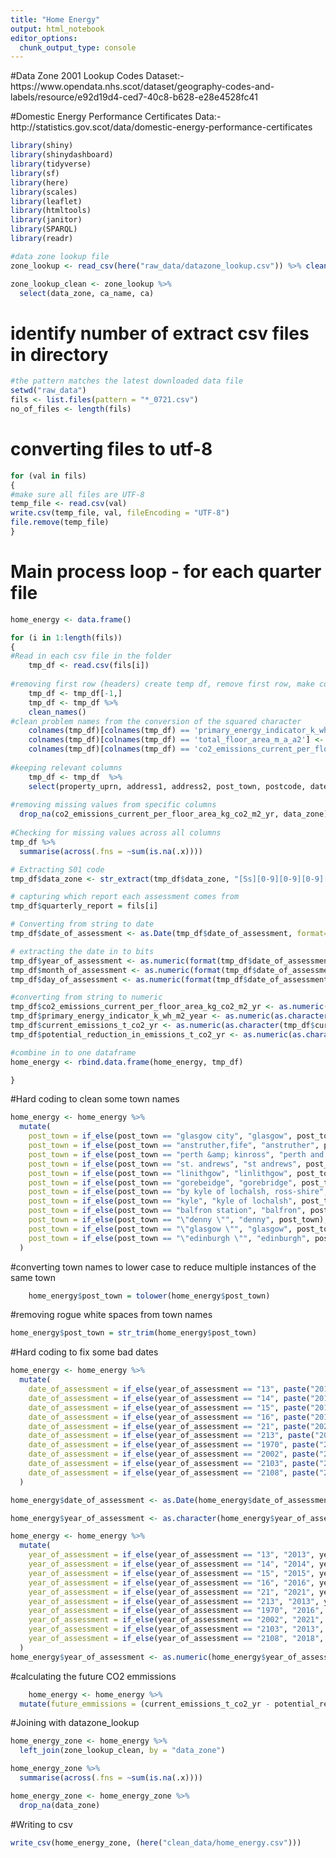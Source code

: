 ```yaml
---
title: "Home Energy"
output: html_notebook
editor_options: 
  chunk_output_type: console
---
```


#Data Zone 2001 Lookup Codes Dataset:- https://www.opendata.nhs.scot/dataset/geography-codes-and-labels/resource/e92d19d4-ced7-40c8-b628-e28e4528fc41

#Domestic Energy Performance Certificates Data:- http://statistics.gov.scot/data/domestic-energy-performance-certificates

```r
library(shiny)
library(shinydashboard)
library(tidyverse)
library(sf)
library(here)
library(scales)
library(leaflet)
library(htmltools)
library(janitor)
library(SPARQL)
library(readr)
```

```r
#data zone lookup file
zone_lookup <- read_csv(here("raw_data/datazone_lookup.csv")) %>% clean_names()
```

```r
zone_lookup_clean <- zone_lookup %>% 
  select(data_zone, ca_name, ca)
```

# identify number of extract csv files in directory
```r
#the pattern matches the latest downloaded data file
setwd("raw_data")
fils <- list.files(pattern = "*_0721.csv")
no_of_files <- length(fils)
```

# converting files to utf-8
```r
for (val in fils)
{
#make sure all files are UTF-8
temp_file <- read.csv(val)
write.csv(temp_file, val, fileEncoding = "UTF-8")
file.remove(temp_file)
}
```

# Main process loop - for each quarter file
```r
home_energy <- data.frame()

for (i in 1:length(fils))
{
#Read in each csv file in the folder
    tmp_df <- read.csv(fils[i])
    
#removing first row (headers) create temp df, remove first row, make column names lower case
    tmp_df <- tmp_df[-1,]
    tmp_df <- tmp_df %>% 
    clean_names()
#clean problem names from the conversion of the squared character
    colnames(tmp_df)[colnames(tmp_df) == 'primary_energy_indicator_k_wh_m_a_a2_year'] <- 'primary_energy_indicator_k_wh_m2_year'
    colnames(tmp_df)[colnames(tmp_df) == 'total_floor_area_m_a_a2'] <- 'total_floor_area_m2'
    colnames(tmp_df)[colnames(tmp_df) == 'co2_emissions_current_per_floor_area_kg_co2_m_a_a2_yr'] <- 'co2_emissions_current_per_floor_area_kg_co2_m2_yr'
    
#keeping relevant columns    
    tmp_df <- tmp_df  %>%
    select(property_uprn, address1, address2, post_town, postcode, date_of_assessment, primary_energy_indicator_k_wh_m2_year, total_floor_area_m2, current_energy_efficiency_rating, current_energy_efficiency_rating_band, potential_energy_efficiency_rating, potential_energy_efficiency_rating_band, co2_emissions_current_per_floor_area_kg_co2_m2_yr, current_emissions_t_co2_yr, potential_reduction_in_emissions_t_co2_yr, data_zone, tenure, quarterly_report) %>%
    
#removing missing values from specific columns
  drop_na(co2_emissions_current_per_floor_area_kg_co2_m2_yr, data_zone)
    
#Checking for missing values across all columns
tmp_df %>% 
  summarise(across(.fns = ~sum(is.na(.x))))

# Extracting S01 code
tmp_df$data_zone <- str_extract(tmp_df$data_zone, "[Ss][0-9][0-9][0-9][0-9][0-9][0-9][0-9][0-9]")

# capturing which report each assessment comes from
tmp_df$quarterly_report = fils[i]

# Converting from string to date
tmp_df$date_of_assessment <- as.Date(tmp_df$date_of_assessment, format="%Y-%m-%d")

# extracting the date in to bits
tmp_df$year_of_assessment <- as.numeric(format(tmp_df$date_of_assessment, "%Y"))
tmp_df$month_of_assessment <- as.numeric(format(tmp_df$date_of_assessment, "%m"))
tmp_df$day_of_assessment <- as.numeric(format(tmp_df$date_of_assessment, "%d"))

#converting from string to numeric
tmp_df$co2_emissions_current_per_floor_area_kg_co2_m2_yr <- as.numeric(as.character(tmp_df$co2_emissions_current_per_floor_area_kg_co2_m2_yr))
tmp_df$primary_energy_indicator_k_wh_m2_year <- as.numeric(as.character(tmp_df$primary_energy_indicator_k_wh_m2_year))
tmp_df$current_emissions_t_co2_yr <- as.numeric(as.character(tmp_df$current_emissions_t_co2_yr))
tmp_df$potential_reduction_in_emissions_t_co2_yr <- as.numeric(as.character(tmp_df$potential_reduction_in_emissions_t_co2_yr))

#combine in to one dataframe
home_energy <- rbind.data.frame(home_energy, tmp_df)

}

```

#Hard coding to clean some town names
```r

home_energy <- home_energy %>% 
  mutate(
    post_town = if_else(post_town == "glasgow city", "glasgow", post_town),
    post_town = if_else(post_town == "anstruther,fife", "anstruther", post_town),
    post_town = if_else(post_town == "perth &amp; kinross", "perth and kinross", post_town),
    post_town = if_else(post_town == "st. andrews", "st andrews", post_town),
    post_town = if_else(post_town == "linithgow", "linlithgow", post_town),
    post_town = if_else(post_town == "gorebeidge", "gorebridge", post_town),
    post_town = if_else(post_town == "by kyle of lochalsh, ross-shire", "kyle of lochalsh", post_town),
    post_town = if_else(post_town == "kyle", "kyle of lochalsh", post_town),
    post_town = if_else(post_town == "balfron station", "balfron", post_town),
    post_town = if_else(post_town == "\"denny \"", "denny", post_town),
    post_town = if_else(post_town == "\"glasgow \"", "glasgow", post_town),
    post_town = if_else(post_town == "\"edinburgh \"", "edinburgh", post_town)
  )
```

#converting town names to lower case to reduce multiple instances of the same town
```r
	home_energy$post_town = tolower(home_energy$post_town)
```

#removing rogue white spaces from town names
```r
home_energy$post_town = str_trim(home_energy$post_town)
```

#Hard coding to fix some bad dates
```r

home_energy <- home_energy %>% 
  mutate(
    date_of_assessment = if_else(year_of_assessment == "13", paste("2013", month_of_assessment, day_of_assessment, sep = "-"), as.character(date_of_assessment)),
    date_of_assessment = if_else(year_of_assessment == "14", paste("2014", month_of_assessment, day_of_assessment, sep = "-"), as.character(date_of_assessment)),
    date_of_assessment = if_else(year_of_assessment == "15", paste("2015", month_of_assessment, day_of_assessment, sep = "-"), as.character(date_of_assessment)),
    date_of_assessment = if_else(year_of_assessment == "16", paste("2016", month_of_assessment, day_of_assessment, sep = "-"), as.character(date_of_assessment)),
    date_of_assessment = if_else(year_of_assessment == "21", paste("2021", month_of_assessment, day_of_assessment, sep = "-"), as.character(date_of_assessment)),
    date_of_assessment = if_else(year_of_assessment == "213", paste("2013", month_of_assessment, day_of_assessment, sep = "-"), as.character(date_of_assessment)),
    date_of_assessment = if_else(year_of_assessment == "1970", paste("2016", month_of_assessment, day_of_assessment, sep = "-"), as.character(date_of_assessment)),
    date_of_assessment = if_else(year_of_assessment == "2002", paste("2021", month_of_assessment, day_of_assessment, sep = "-"), as.character(date_of_assessment)),
    date_of_assessment = if_else(year_of_assessment == "2103", paste("2013", month_of_assessment, day_of_assessment, sep = "-"), as.character(date_of_assessment)),
    date_of_assessment = if_else(year_of_assessment == "2108", paste("2018", month_of_assessment, day_of_assessment, sep = "-"), as.character(date_of_assessment)),
  )

home_energy$date_of_assessment <- as.Date(home_energy$date_of_assessment, format="%Y-%m-%d")

home_energy$year_of_assessment <- as.character(home_energy$year_of_assessment)

home_energy <- home_energy %>% 
  mutate(
    year_of_assessment = if_else(year_of_assessment == "13", "2013", year_of_assessment),
    year_of_assessment = if_else(year_of_assessment == "14", "2014", year_of_assessment),
    year_of_assessment = if_else(year_of_assessment == "15", "2015", year_of_assessment),
    year_of_assessment = if_else(year_of_assessment == "16", "2016", year_of_assessment),
    year_of_assessment = if_else(year_of_assessment == "21", "2021", year_of_assessment),
    year_of_assessment = if_else(year_of_assessment == "213", "2013", year_of_assessment),
    year_of_assessment = if_else(year_of_assessment == "1970", "2016", year_of_assessment),
    year_of_assessment = if_else(year_of_assessment == "2002", "2021", year_of_assessment),
    year_of_assessment = if_else(year_of_assessment == "2103", "2013", year_of_assessment),
    year_of_assessment = if_else(year_of_assessment == "2108", "2018", year_of_assessment),
  )
home_energy$year_of_assessment <- as.numeric(home_energy$year_of_assessment)

```

#calculating the future CO2 emmissions
```r
	home_energy <- home_energy %>%
  mutate(future_emmissions = (current_emissions_t_co2_yr - potential_reduction_in_emissions_t_co2_yr))
```

#Joining with datazone_lookup
```r
home_energy_zone <- home_energy %>% 
  left_join(zone_lookup_clean, by = "data_zone")
```

```r
home_energy_zone %>% 
  summarise(across(.fns = ~sum(is.na(.x))))
```

```r
home_energy_zone <- home_energy_zone %>% 
  drop_na(data_zone)
```

#Writing to csv
```r
write_csv(home_energy_zone, (here("clean_data/home_energy.csv")))
```
